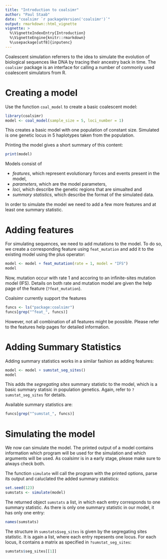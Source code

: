 ```yaml
---
title: "Introduction to coalsimr"
author: "Paul Staab"
date: "coalsimr `r packageVersion('coalsimr')`"
output: rmarkdown::html_vignette
vignette: >
  %\VignetteIndexEntry{Introduction}
  %\VignetteEngine{knitr::rmarkdown}
  %\usepackage[utf8]{inputenc}
---
```


Coalescent simulation referrers to the idea to simulate the evolution of 
biological sequences like DNA by tracing their ancestry back in time. The
`coalsimr` package is an interface for calling a number of commonly used
coalescent simulators from R.

# Creating a model
Use the function `coal_model` to create a basic coalescent model:

```r
library(coalsimr)
model <- coal_model(sample_size = 5, loci_number = 1)
```

This creates a basic model with one population of constant size.
Simulated is one genetic locus in 5 haplotypes taken from the population. 

Printing the model gives a short summary of this content:
```r
print(model)
```

Models consist of 

* _features_, which represent evolutionary forces and events present in the 
  model, 
* _parameters_, which are the model parameters, 
* _loci_, which describe the genetic regions that are simualted and 
* _summary statistics_, which describe the format of the simulated data.

In order to simulate the model we need to add a few more features and at least
one summary statistic.


# Adding features
For simulating sequences, we need to add mutations to the model. To do so,
we create a corresponding feature using `feat_mutation` and add it to the
existing model using the plus operator:

```r
model <- model + feat_mutation(rate = 1, model = "IFS")
model
```

Now, mutation occur with rate 1 and accoring to an infinite-sites mutation 
model (IFS). Details on both rate and mutation model are given the help
page of the feature (`?feat_mutation`). 

Coalsimr currently support the features

```r
funcs <- ls("package:coalsimr")
funcs[grep("^feat_", funcs)]
```

However, not all combination of all features might be possible. Please refer 
to the features help pages for detailed information.


# Adding Summary Statistics

Adding summary statistics works in a similar fashion as adding features:

```r
model <- model + sumstat_seg_sites()
model
```

This adds the _segregating sites_ summary statistic to the model, which is a
basic summary statisic in population genetics. Again, refer to 
`?sumstat_seg_sites` for details.

Available summary statistics are:

```r
funcs[grep("^sumstat_", funcs)]
```



# Simulating the model

We now can simulate the model. The printed output of a model contains information
which program will be used for the simulation and which arguments will be used.
As coalsimr is in a early stage, please make sure to always check both. 

The
function `simulate` will call the program with the printed options, parse its
output and caluclated the added summary statistics:

```r
set.seed(123)
sumstats <- simulate(model)
```

The returned object `sumstats` a list, in which each entry corresponds to one 
summary statistic. As there is only one summary statistic in our model, 
it has only one entry:

```r
names(sumstats)
```

The structure in `sumstats$seg_sites` is given by the segregating sites 
statistic. It is again a list, where each entry repesents one locus. For each 
locus, it contains a matrix as specified in `?sumstat_seg_sites`:

```r
sumstats$seg_sites[[1]]
```


